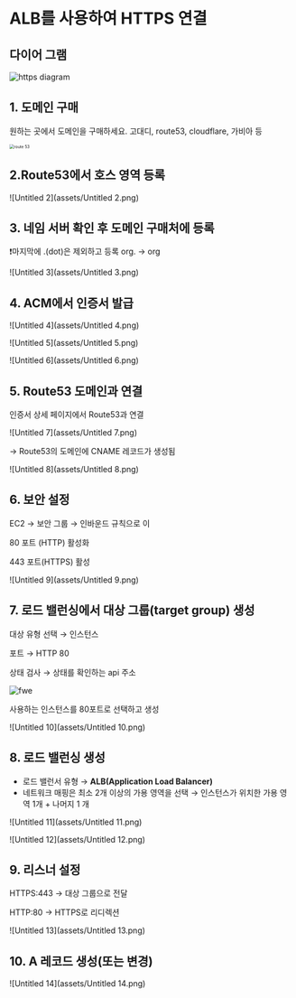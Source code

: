 # ALB를 사용하여 HTTPS 연결

## 다이어 그램

![https diagram](assets/Untitled.png)

## 1. 도메인 구매

원하는 곳에서 도메인을 구매하세요. 고대디, route53, cloudflare, 가비아 등

<img src="assets/Untitled 1.png" alt="route 53" style="zoom:50%;" />

## 2.Route53에서 호스 영역 등록

![Untitled 2](assets/Untitled 2.png)



## 3. 네임 서버 확인 후 도메인 구매처에 등록

❗마지막에 .(dot)은 제외하고 등록 org. -> org

![Untitled 3](assets/Untitled 3.png)



## 4. ACM에서 인증서 발급

![Untitled 4](assets/Untitled 4.png)

![Untitled 5](assets/Untitled 5.png)

![Untitled 6](assets/Untitled 6.png)



## 5. Route53 도메인과 연결

인증서 상세 페이지에서 Route53과 연결

![Untitled 7](assets/Untitled 7.png)

→ Route53의 도메인에 CNAME 레코드가 생성됨

![Untitled 8](assets/Untitled 8.png)



## 6. 보안 설정

EC2 → 보안 그룹 → 인바운드 규칙으로 이

80 포트 (HTTP) 활성화

443 포트(HTTPS) 활성

![Untitled 9](assets/Untitled 9.png)

## 7. 로드 밸런싱에서 대상 그룹(target group) 생성

대상 유형 선택 → 인스턴스

포트 → HTTP 80

상태 검사 → 상태를 확인하는 api 주소

![fwe](assets/fwe.jpg)



사용하는 인스턴스를 80포트로 선택하고 생성

![Untitled 10](assets/Untitled 10.png)



## 8. 로드 밸런싱 생성

- 로드 밸런서 유형 → **ALB(Application Load Balancer)**
- 네트워크 매핑은 최소 2개 이상의 가용 영역을 선택 → 인스턴스가 위치한 가용 영역 1개 + 나머지 1 개

![Untitled 11](assets/Untitled 11.png)

![Untitled 12](assets/Untitled 12.png)



## 9. 리스너 설정

HTTPS:443 → 대상 그룹으로 전달

HTTP:80 → HTTPS로 리디렉션

![Untitled 13](assets/Untitled 13.png)



## 10. A 레코드 생성(또는 변경)

![Untitled 14](assets/Untitled 14.png)